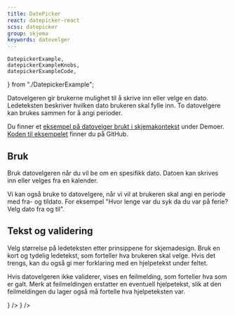 ```yaml
---
title: DatePicker
react: datepicker-react
scss: datepicker
group: skjema
keywords: datovelger
---
```


    DatepickerExample,
    datepickerExampleKnobs,
    datepickerExampleCode,
} from "./DatepickerExample";

<Ingress>
    Datovelgeren gir brukerne mulighet til å skrive inn eller velge en dato.
    Ledeteksten beskriver hvilken dato brukeren skal fylle inn. To datovelgere
    kan brukes sammen for å angi perioder.
</Ingress>

<ComponentExample
    title="DatePicker"
    component={DatepickerExample}
    knobs={datepickerExampleKnobs}
    codeExample={datepickerExampleCode}
/>

Du finner et [eksempel på datovelger brukt i skjemakontekst](/demoer/skjemavalidering/) under Demoer. [Koden til eksempelet](https://github.com/fremtind/jokul/blob/main/portal/src/pages/demoer/skjemavalidering.tsx) finner du på GitHub.

## Bruk

Bruk datovelgeren når du vil be om en spesifikk dato. Datoen kan skrives inn eller velges fra en kalender.

Vi kan også bruke to datovelgere, når vi vil at brukeren skal angi en periode med fra- og tildato. For eksempel "Hvor lenge var du syk da du var på ferie? Velg dato fra og til".

## Tekst og validering

Velg størrelse på ledeteksten etter prinsippene for skjemadesign. Bruk en kort og tydelig ledetekst, som forteller hva brukeren skal velge. Hvis det trengs, kan du også gi mer forklaring med en hjelpetekst under feltet.

Hvis datovelgeren ikke validerer, vises en feilmelding, som forteller hva som er galt. Merk at feilmeldingen erstatter en eventuell hjelpetekst, slik at den feilmeldingen du lager også må fortelle hva hjelpeteksten var.

<Grid>
    <DoDontExample
        type="do"
        description="Hjelpetekst i feilmelding"
        content={
            <DatePicker
                label="Fra dato"
                errorLabel="Du må velge datoen da du først ble syk"
            />
        }
    />
    <DoDontExample
        type="dont"
        description="Feilmelding uten hjelp"
        content={<DatePicker label="Fra dato" errorLabel="Du må velge dato" />}
    />
</Grid>
